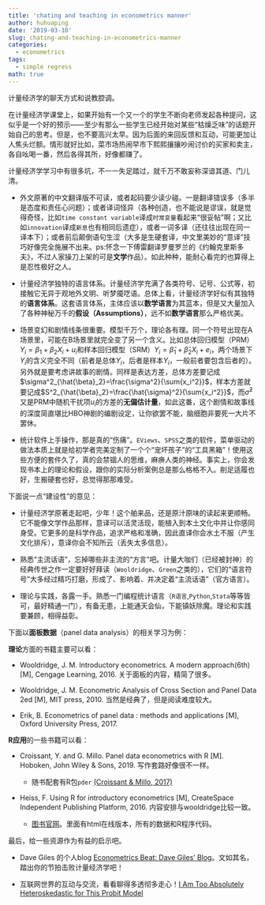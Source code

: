 ```yaml
---
title: 'chating and teaching in econometrics manner'
author: huhuaping
date: '2019-03-10'
slug: chating-and-teaching-in-econometrics-manner
categories:
  - econometrics
tags:
  - simple regress
math: true
---
```


计量经济学的聊天方式和说教腔调。

在计量经济学课堂上，如果开始有一个又一个的学生不断向老师发起各种提问，这似乎是一个好的预示——至少有那么一些学生已经开始对某些“枯燥乏味”的话题开始自己的思考。但是，也不要高兴太早。因为后面的来回反馈和互动，可能更加让人焦头烂额。情形就好比如，菜市场热闹早市下熙熙攘攘吵闹讨价的买家和卖主，各自吆喝一番，然后各得其所，好像都赚了。

计量经济学学习中有很多坑，不一一失足踏过，就千万不敢妄称深谙其道、门儿清。

- 外文原著的中文翻译版不可读，或者起码要少读少碰。一是翻译错误多（多半是态度和责任心问题）；或者译词怪异（各种创造，也不能说是谬误，就是觉得奇怪，比如`time constant variable`译成`时常变量`看起来“很妥帖”啊；又比如`innovation`译成`新息`也有相同后遗症），或者一词多译（还往往出现在同一译本下）；或者前后颠倒语句生涩（大多是生硬套译，中文里美妙的“意译”技巧好像完全施展不出来。ps:怀念一下傅雷翻译罗曼罗兰的《约翰克里斯多夫》，不过人家操刀上架的可是**文学**作品）。如此种种，能耐心看完的也算得上是忍性极好之人。

- 计量经济学独特的语言体系。计量经济学充满了各类符号、记号、公式等，初接触它无异于观地外文明、听梦魇呓语。总体上看，计量经济学好似有其独特的**语言体系**。这套语言体系，主体应该以**数学语言**为其蓝本，但是又大量加入了各种神秘万千的**假设（Assumptions）**，远不如**数学语言**那么严格优美。

- 场景变幻和剧情线条很重要。模型千万个，理论各有理。同一个符号出现在A场景里，可能在B场景里就完全变了另一个含义。比如总体回归模型（PRM）$Y_i = \beta_1 +\beta_2X_i +u_i$和样本回归模型（SRM）$Y_i = \hat{\beta}_1 + \hat{\beta}_2X_i +e_i$，两个场景下$Y_i$的含义完全不同（前者是总体$Y_i$，后者是样本$Y_i$，一般前者要包含后者的）。另外就是要考虑讲故事的剧情。同样是表达方差，总体方差要记成$\sigma^2_{\hat{\beta}_2}=\frac{\sigma^2}{\sum{x_i^2}}$，样本方差就要记成$S^2_{\hat{\beta}_2}=\frac{\hat{\sigma}^2}{\sum{x_i^2}}$，而$\hat{\sigma}^2$又是PRM中随机干扰项$u_i$的方差的**无偏估计量**，如此这番，这个剧情和故事线的深度简直堪比HBO神剧的编剧设定，让你欲罢不能，脑细胞非要死一大片不罢休。

- 统计软件上手操作，那是真的“伤痛”。`EViews`、`SPSS`之类的软件，菜单驱动的做法本质上就是给初学者完美定制了一个个“宠坏孩子”的“工具黑箱”！使用这些方便的套件久了，真的会禁锢人的思维，麻痹人类的神经。事实上，你会发现书本上的理论和假设，跟你的实际分析案例总是那么格格不入。削足适履也好，生搬硬套也好，总觉得那那难受。

下面说一点“建设性”的意见：

- 计量经济学原著走起吧，少年！这个舶来品，还是原汁原味的读起来更顺畅。它不能像文学作品那样，意译可以活灵活现，能植入到本土文化中并让你感同身受。它更多的是科学作品，追求严格和准确，因此直译你会水土不服（产生文化排斥），意译你会不知所云（丢失太多信息）。

- 熟悉“主流话语”，忘掉哪些非主流的“方言”吧。计量大咖们（已经被封神）的经典传世之作一定要好好拜读（`Wooldridge`、`Green`之类的），它们的“语言符号”大多经过精巧打磨，形成了、影响着、并决定着“主流话语”（官方语言）。

- 理论与实践，各露一手。熟悉一门编程统计语言（`R语言`,`Python`,`Stata`等等皆可，最好精通一门），有备无患，上能通天会仙，下能镇妖除魔。理论和实践要兼顾，相得益彰。

下面以**面板数据**（panel data analysis）的相关学习为例：

**理论**方面的书籍主要可以看：

- Wooldridge, J. M. Introductory econometrics. A modern approach(6th)  [M], Cengage Learning, 2016. 关于面板的内容，精简了很多。

- Wooldridge, J. M. Econometric Analysis of Cross Section and Panel Data 2ed  [M], MIT press, 2010. 当然是经典了，但是阅读难度较大。

- Erik, B. Econometrics of panel data : methods and applications  [M], Oxford University Press, 2017.


**R应用**的一些书籍可以看：

- Croissant, Y. and G. Millo. Panel data econometrics with R  [M]. Hoboken, John Wiley & Sons, 2019. 写作套路好像很不一样。

    - 随书配套有R包`pder` [(Croissant & Millo, 2017)](https://cran.r-project.org/web/packages/pder/index.html)

- Heiss, F. Using R for introductory econometrics  [M], CreateSpace Independent Publishing Platform, 2016. 内容安排与wooldridge比较一致。

    - [图书官网](http://www.urfie.net/)。里面有html在线版本，所有的数据和R程序代码。

最后，给一些资源作为有益的启示吧。

- Dave Giles 的个人blog [Econometrics Beat: Dave Giles' Blog](https://davegiles.blogspot.com/)。文如其名，踏出你的节拍击败计量经济学吧！

- 互联网世界的互动与交流，看看聊得多透彻多走心！[I Am Too Absolutely Heteroskedastic for This Probit Model](https://statmodeling.stat.columbia.edu/2011/12/08/a-short-back-and-forth-on-models-with-unequal-variances-leading-to-my-usual-suggestion-to-check-your-statistical-procedure-by-seeing-how-it-performs-on-fake-data/)


